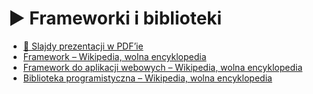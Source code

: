 
# ▶️ Frameworki i biblioteki

<VimeoPlayer videoId="745755779" />

- [📄 Slajdy prezentacji w PDF’ie](/download/slidev/1-4-1-frameworki-i-biblioteki.pdf)
- [Framework – Wikipedia, wolna encyklopedia](https://pl.wikipedia.org/wiki/Framework)
- [Framework do aplikacji webowych – Wikipedia, wolna encyklopedia](https://pl.wikipedia.org/wiki/Framework_do_aplikacji_webowych)
- [Biblioteka programistyczna – Wikipedia, wolna encyklopedia](https://pl.wikipedia.org/wiki/Biblioteka_programistyczna)

